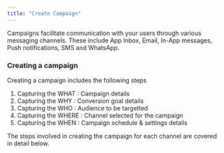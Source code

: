 ```yaml
---
title: "Create Campaign"
---
```


Campaigns facilitate communication with your users through various messaging channels. These include App Inbox, Email, In-App messages, Push notifications, SMS and WhatsApp.

### Creating a campaign

Creating a campaign includes the following steps
1. Capturing the WHAT : Campaign details
2. Capturing the WHY : Conversion goal details
3. Capturing the WHO : Audience to be targetted
4. Capturing the WHERE : Channel selected for the campaign
5. Capturing the WHEN : Campaign schedule & settings details

The steps involved in creating the campaign for each channel are covered in detail below.

<CardGroup>
  <Card
    title="App Inbox"
    icon="mobile"
    href="/engagement/inbox/inbox-campaign-create"
  ></Card>
  <Card
    title="Email"
    icon="envelope"
    href="/engagement/email/email-campaign-create"
  ></Card>
  <Card
    title="In-App"
    icon="message-sms"
    href="/engagement/inapp/inapp-campaign-create"
  ></Card>
  <Card
    title="Push"
    icon="mobile"
    href="/engagement/mobile-push/push-campaign-create"
  ></Card>
  <Card
    title="SMS"
    icon="message-sms"
    href="/engagement/sms/sms-campaign-create"
  ></Card>
    <Card
    title="Whatsapp"
    icon="mobile"
    href="/engagement/whatsapp/whatsapp-campaign-create"
  ></Card>
</CardGroup>